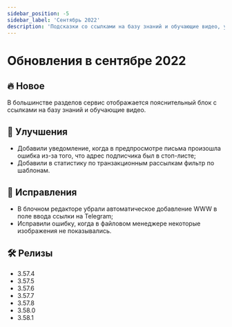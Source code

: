 ```yaml
---
sidebar_position: -5
sidebar_label: 'Сентябрь 2022'
description: 'Подсказки со ссылками на базу знаний и обучающие видео, улучшения в статистике и некоторые исправления'
---
```


# Обновления в сентябре 2022

## 🔥 Новое

В большинстве разделов сервис отображается пояснительный блок с ссылками на базу знаний и обучающие видео.

## 🚀 Улучшения

- Добавили уведомление, когда в предпросмотре письма произошла ошибка из-за того, что адрес подписчика был в стоп-листе;
- Добавили в статистику по транзакционным рассылкам фильтр по шаблонам.

## 🐛 Исправления

- В блочном редакторе убрали автоматическое добавление WWW в поле ввода ссылки на Telegram;
- Исправили ошибку, когда в файловом менеджере некоторые изображения не показывались.

## 🛠️ Релизы

- 3.57.4
- 3.57.5
- 3.57.6
- 3.57.7
- 3.57.8
- 3.58.0
- 3.58.1
